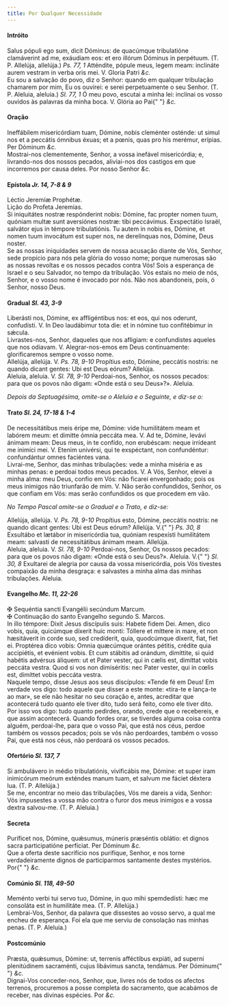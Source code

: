 ```yaml
---
title: Por Qualquer Necessidade
---
```


<h4 class="text-center">Intróito</h4>
<div class="grid grid-cols-2 gap-5">
  <div class="col-6 dropcaps text-justify">
    Salus pópuli ego sum, dicit Dóminus: de quacúmque tribulatióne clamáverint
    ad me, exáudiam eos: et ero illórum Dóminus in perpétuum. (T. P. Allelúja,
    allelúja.) <em>Ps. 77, 1</em> Atténdite, pópule meus, legem meam: inclináte
    aurem vestram in verba oris mei. V. Gloria Patri <em>&c.</em>
  </div>
  <div class="col-6 dropcaps text-justify">
    Eu sou a salvação do povo, diz o Senhor: quando em qualquer tribulação
    chamarem por mim, Eu os ouvirei: e serei perpetuamente o seu Senhor. (T. P.
    Aleluia, aleluia.) <em>Sl. 77, 1</em> Ó meu povo, escutai a minha lei:
    inclinai os vosso ouvidos às palavras da minha boca. V. Glória ao Pai{" "}
    <em>&c.</em>
  </div>
</div>

<h4 class="text-center">Oração</h4>
<div class="grid grid-cols-2 gap-5">
  <div class="col-6 dropcaps text-justify">
    Ineffábilem misericórdiam tuam, Dómine, nobis cleménter osténde: ut simul
    nos et a peccátis ómnibus éxuas; et a pœnis, quas pro his merémur, erípias.
    Per Dóminum <em>&c.</em>
  </div>
  <div class="col-6 dropcaps text-justify">
    Mostrai-nos clementemente, Senhor, a vossa inefável misericórdia; e,
    livrando-nos dos nossos pecados, aliviai-nos dos castigos em que incorremos
    por causa deles. Por nosso Senhor <em>&c.</em>
  </div>
</div>

<h4 class="text-center">
  Epístola <em>Jr. 14, 7-8 & 9</em>
</h4>
<div class="grid grid-cols-2 gap-5">
  <div class="col-6 text-justify">Léctio Jeremíæ Prophétæ.</div>
  <div class="col-6 text-justify">Lição do Profeta Jeremias.</div>
  <div class="col-6 dropcaps text-justify">
    Si iniquitátes nostræ respónderint nobis: Dómine, fac propter nomen tuum,
    quóniam multæ sunt aversiónes nostræ: tibi peccávimus. Exspectátio Israël,
    salvátor ejus in témpore tribulatiónis. Tu autem in nobis es, Dómine, et
    nomen tuum invocátum est super nos, ne derelínquas nos, Dómine, Deus noster.
  </div>
  <div class="col-6 dropcaps text-justify">
    Se as nossas iniquidades servem de nossa acusação diante de Vós, Senhor,
    sede propício para nós pela glória do vosso nome; porque numerosas são as
    nossas revoltas e os nossos pecados contra Vós! Sois a esperança de Israel e
    o seu Salvador, no tempo da tribulação. Vós estais no meio de nós, Senhor, e
    o vosso nome é invocado por nós. Não nos abandoneis, pois, ó Senhor, nosso
    Deus.
  </div>
</div>

<h4 class="text-center">
  Gradual <em>Sl. 43, 3-9</em>
</h4>
<div class="grid grid-cols-2 gap-5">
  <div class="col-6 dropcaps text-justify">
    Liberásti nos, Dómine, ex affligéntibus nos: et eos, qui nos oderunt,
    confudísti. V. In Deo laudábimur tota die: et in nómine tuo confitébimur in
    sǽcula.
  </div>
  <div class="col-6 dropcaps text-justify">
    Livrastes-nos, Senhor, daqueles que nos afligiam: e confundistes aqueles que
    nos odiavam. V. Alegrar-nos-emos em Deus continuamente: glorificaremos
    sempre o vosso nome.
  </div>
  <div class="col-6 text-justify">
    Allelúja, allelúja. V. <em>Ps. 78, 9-10</em> Propítius esto, Dómine,
    peccátis nostris: ne quando dicant gentes: Ubi est Deus eórum? Allelúja.
  </div>
  <div class="col-6 text-justify">
    Aleluia, aleluia. V. <em>Sl. 78, 9-10</em> Perdoai-nos, Senhor, os nossos
    pecados: para que os povos não digam: «Onde está o seu Deus»?». Aleluia.
  </div>
</div>

<em>Depois da Septuagésima, omite-se o Aleluia e o Seguinte, e diz-se o:</em>

<h4 class="text-center">
  Trato <em>Sl. 24, 17-18 & 1-4</em>
</h4>
<div class="grid grid-cols-2 gap-5">
  <div class="col-6 dropcaps text-justify">
    De necessitátibus meis éripe me, Dómine: vide humilitátem meam et labórem
    meum: et dimitte ómnia peccáta mea. V. Ad te, Dómine, levávi ánimam meam:
    Deus meus, in te confído, non erubéscam: neque irrídeant me inimíci mei. V.
    Etenim univérsi, qui te exspéctant, non confundéntur: confundántur omnes
    faciéntes vana.
  </div>
  <div class="col-6 dropcaps text-justify">
    Livrai-me, Senhor, das minhas tribulações: vede a minha miséria e as minhas
    penas: e perdoai todos meus pecados. V. A Vós, Senhor, elevei a minha alma:
    meu Deus, confio em Vós: não ficarei envergonhado; pois os meus inimigos não
    triunfarão de mim. V. Não serão confundidos, Senhor, os que confiam em Vós:
    mas serão confundidos os que procedem em vão.
  </div>
</div>

<em>No Tempo Pascal omite-se o Gradual e o Trato, e diz-se:</em>

<div class="grid grid-cols-2 gap-5">
  <div class="col-6 text-justify">
    Allelúja, allelúja. V. <em>Ps. 78, 9-10</em> Propítius esto, Dómine,
    peccátis nostris: ne quando dicant gentes: Ubi est Deus eórum? Allelúja. V.{" "}
    <em>Ps. 30, 8</em> Exsultábo et lætábor in misericórdia tua, quóniam
    respexísti humilitátem meam: salvasti de necessitátibus ánimam meam.
    Allelúja.
  </div>
  <div class="col-6 text-justify">
    Aleluia, aleluia. V. <em>Sl. 78, 9-10</em> Perdoai-nos, Senhor, Os nossos
    pecados: para que os povos não digam: «Onde está o seu Deus?». Aleluia. V.{" "}
    <em>Sl. 30, 8</em> Exultarei de alegria por causa da vossa misericórdia,
    pois Vós tivestes compaixão da minha desgraça: e salvastes a minha alma das
    minhas tribulações. Aleluia.
  </div>
</div>

<h4 class="text-center">
  Evangelho <em>Mc. 11, 22-26</em>
</h4>
<div class="grid grid-cols-2 gap-5">
  <div class="col-6 text-justify">
    <span class="text-danger">&#10016;</span> Sequéntia sancti Evangélii
    secúndum Marcum.
  </div>
  <div class="col-6 text-justify">
    <span class="text-danger">&#10016;</span> Continuação do santo Evangelho
    segundo S. Marcos.
  </div>
  <div class="col-6 dropcaps text-justify">
    In illo témpore: Dixit Jesus discípulis suis: Habete fidem Dei. Amen, dico
    vobis, quia, quicúmque díxerit huic monti: Tóllere et míttere in mare, et
    non hæsitáverit in corde suo, sed credíderit, quia, quodcúmque díxerit,
    fiat, fiet ei. Proptérea dico vobis: Omnia quæcúmque orántes pétitis,
    crédite quia accipiétis, et evénient vobis. Et cum stábitis ad orándum,
    dimíttite, si quid habétis advérsus áliquem: ut et Pater vester, qui in
    cælis est, dimíttat vobis peccáta vestra. Quod si vos non dimiséritis: nec
    Pater vester, qui in cœlis est, dimíttet vobis peccáta vestra.
  </div>
  <div class="col-6 dropcaps text-justify">
    Naquele tempo, disse Jesus aos seus discípulos: «Tende fé em Deus! Em
    verdade vos digo: todo aquele que disser a este monte: «tira-te e lança-te
    ao mar», se ele não hesitar no seu coração e, antes, acreditar que
    acontecerá tudo quanto ele tiver dito, tudo será feito, como ele tiver dito.
    Por isso vos digo: tudo quanto pedirdes, orando, crede que o recebereis, e
    que assim acontecerá. Quando fordes orar, se tiverdes alguma coisa contra
    alguém, perdoai-lhe, para que o vosso Pai, que está nos céus, perdoe também
    os vossos pecados; pois se vós não perdoardes, também o vosso Pai, que está
    nos céus, não perdoará os vossos pecados.
  </div>
</div>

<h4 class="text-center">
  Ofertório <em>Sl. 137, 7</em>
</h4>
<div class="grid grid-cols-2 gap-5">
  <div class="col-6 dropcaps text-justify">
    Si ambulávero in médio tribulatiónis, vivificábis me, Dómine: et super iram
    inimicórum meórum exténdes manum tuam, et salvum me fáciet déxtera lua. (T.
    P. Allelúja.)
  </div>
  <div class="col-6 dropcaps text-justify">
    Se me, encontrar no meio das tribulações, Vós me dareis a vida, Senhor: Vós
    impusestes a vossa mão contra o furor dos meus inimigos e a vossa dextra
    salvou-me. (T. P. Aleluia.)
  </div>
</div>

<h4 class="text-center">Secreta</h4>
<div class="grid grid-cols-2 gap-5">
  <div class="col-6 dropcaps text-justify">
    Puríficet nos, Dómine, quǽsumus, múneris præséntis oblátio: et dignos sacra
    participatióne perfíciat. Per Dóminum <em>&c.</em>
  </div>
  <div class="col-6 dropcaps text-justify">
    Que a oferta deste sacrifício nos purifique, Senhor, e nos torne
    verdadeiramente dignos de participarmos santamente destes mystérios. Por{" "}
    <em>&c.</em>
  </div>
</div>

<h4 class="text-center">
  Comúnio <em>Sl. 118, 49-50</em>
</h4>
<div class="grid grid-cols-2 gap-5">
  <div class="col-6 dropcaps text-justify">
    Meménto verbi tui servo tuo, Dómine, in quo mihi spemdedísti: hæc me
    consoláta est in humilitáte mea. (T. P. Allelúja.)
  </div>
  <div class="col-6 dropcaps text-justify">
    Lembrai-Vos, Senhor, da palavra que dissestes ao vosso servo, a qual me
    encheu de esperança. Foi ela que me serviu de consolação nas minhas penas.
    (T. P. Aleluia.)
  </div>
</div>

<h4 class="text-center">Postcomúnio</h4>
<div class="grid grid-cols-2 gap-5">
  <div class="col-6 dropcaps text-justify">
    Præsta, quǽsumus, Dómine: ut, terrenis afféctibus expiáti, ad superni
    plenitúdinem sacraménti, cujus libávimus sancta, tendámus. Per Dóminum{" "}
    <em>&c.</em>
  </div>
  <div class="col-6 dropcaps text-justify">
    Dignai-Vos conceder-nos, Senhor, que, livres nós de todos os afectos
    terrenos, procuremos a posse completa do sacramento, que acabámos de
    receber, nas divinas espécies. Por <em>&c.</em>
  </div>
</div>
